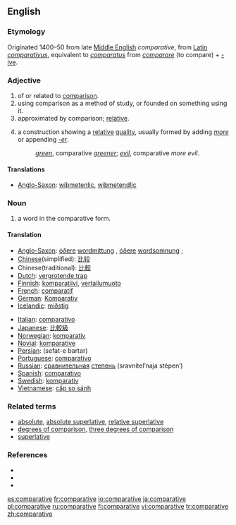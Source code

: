 ==English==

===Etymology===
Originated 1400–50 from late [[Middle English]] ''comparative'', from [[Latin]] ''[[comparativus]]'', equivalent to ''[[comparatus]]'' from ''[[comparare]]'' (to compare) + [[-ive]]. 

===Adjective===
{{en-adj}}

# of or related to [[comparison]].
# using comparison as a method of study, or founded on something using it.
# approximated by comparison; [[relative]].
# {{grammar}} a construction showing a [[relative]] [[quality]], usually formed by adding ''[[more]]'' or appending ''[[-er]]''.
#: ''[[green]]'', comparative ''[[greener]]''; ''[[evil]]'', comparative ''more evil''.

====Translations====
{{trans-top|Translations to be checked}}
* [[Anglo-Saxon]]: [[wiþmetenlic]], [[wiþmetendlic]]
{{trans-bottom}}

===Noun===
{{wikipedia}}
{{en-noun}}

# {{grammar}} a word in the comparative form.

====Translation====
{{trans-top}}
* [[Anglo-Saxon]]: [[óðer]]e [[wordmittung]] {{f}}, [[óðer]]e [[wordsomnung]] {{f}};
* [[Chinese]](simplified): [[比较]] 
* Chinese(traditional): [[比較]]
* [[Dutch]]: [[vergrotende trap]] {{m}}
* [[Finnish]]: [[komparatiivi]], [[vertailumuoto]]
* [[French]]: [[comparatif]] {{m}}
* [[German]]: [[Komparativ]] {{m}}
* [[Icelandic]]: [[miðstig]] {{n}}
{{trans-mid}}
* [[Italian]]: [[comparativo]]
* [[Japanese]]: [[比較級]]
* [[Norwegian]]: [[komparativ]]
* [[Novial]]: [[komparative]]
* [[Persian]]: {{FAchar|[[صفت برتر]]}} (sefat-e bartar) 
* [[Portuguese]]: [[comparativo]] {{m}}
* [[Russian]]: [[сравнительный|сравнительная]] [[степень]] (sravnítel’naja stépen’) {{f}}
* [[Spanish]]: [[comparativo]] {{m}}
* [[Swedish]]: [[komparativ]] {{n}}
* [[Vietnamese]]: [[cấp so sánh]]
{{trans-bottom}}

===Related terms===
* [[absolute]], [[absolute superlative]], [[relative superlative]]
* [[degrees of comparison]], [[three degrees of comparison]]
* [[superlative]]

===References===
* {{R:American Heritage 2000|comparative}}
* {{R:Dictionary.com|comparative}}
* {{R:WordNet 2003|comparative}}

[[es:comparative]]
[[fr:comparative]]
[[io:comparative]]
[[ja:comparative]]
[[pl:comparative]]
[[ru:comparative]]
[[fi:comparative]]
[[vi:comparative]]
[[tr:comparative]]
[[zh:comparative]]